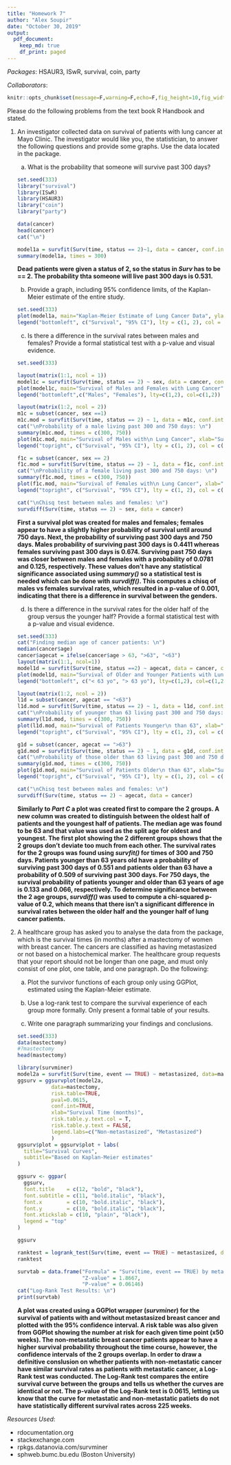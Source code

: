 ```yaml
---
title: "Homework 7"
author: "Alex Soupir"
date: "October 30, 2019"
output:
  pdf_document:
    keep_md: true
    df_print: paged
---
```


*Packages*: HSAUR3, ISwR, survival, coin, party

*Collaborators*: 

```r
knitr::opts_chunk$set(message=F,warning=F,echo=F,fig_height=10,fig_width=7,cache = F)
```

Please do the following problems from the text book R Handbook and stated.

<!--
something will live at least this long, but can't say exactly how long

survival needs a survival indicator (==1)
-->

1. An investigator collected data on survival of patients with lung cancer at Mayo Clinic. The investigator would like you, the statistician, to answer the following questions and provide some graphs. Use the \textbf{cancer} data located in the \textbf{survival} package.

    a. What is the probability that someone will survive past 300 days?
    
    ```r
    set.seed(333)
    library("survival")
    library(ISwR)
    library(HSAUR3)
    library("coin")
    library("party")
    
    data(cancer)
    head(cancer)
    cat("\n")
    
    model1a = survfit(Surv(time, status == 2)~1, data = cancer, conf.int=0.95, conf.type="plain")
    summary(model1a, times = 300)
    ```
    
    **Dead patients were given a status of 2, so the status in *Surv* has to be == 2. The probability thta someone will live past 300 days is 0.531.**
    
    b. Provide a graph, including 95% confidence limits, of the Kaplan-Meier estimate of the entire study.
    
    ```r
    set.seed(333)
    plot(model1a, main="Kaplan-Meier Estimate of Lung Cancer Data", ylab="Survival Probability", xlab="Survival Time (days)")
    legend("bottomleft", c("Survival", "95% CI"), lty = c(1, 2), col = c(1,1))
    ```
    
    c. Is there a difference in the survival rates between males and females? Provide a formal statistical test with a p-value and visual evidence.
    
    ```r
    set.seed(333)
    
    layout(matrix(1:1, ncol = 1))
    model1c = survfit(Surv(time, status == 2) ~ sex, data = cancer, conf.int=0.95, conf.type="plain")
    plot(model1c, main="Survival of Males and Females with Lung Cancer", xlab="Survival Time (days)", ylab="Survival Probability", lty=c(1,2), col=c(1,2))
    legend("bottomleft",c("Males", "Females"), lty=c(1,2), col=c(1,2))
    
    layout(matrix(1:2, ncol = 2))
    m1c = subset(cancer, sex ==1)
    m1c.mod = survfit(Surv(time, status == 2) ~ 1, data = m1c, conf.int=0.95, conf.type="plain")
    cat("\nProbability of a male living past 300 and 750 days: \n")
    summary(m1c.mod, times = c(300, 750))
    plot(m1c.mod, main="Survival of Males with\n Lung Cancer", xlab="Survival Time (days)", ylab="Survival Probability")
    legend("topright", c("Survival", "95% CI"), lty = c(1, 2), col = c(1,1))
    
    f1c = subset(cancer, sex == 2)
    f1c.mod = survfit(Surv(time, status == 2) ~ 1, data = f1c, conf.int=0.95, conf.type="plain")
    cat("\nProbability of a female living past 300 and 750 days: \n")
    summary(f1c.mod, times = c(300, 750))
    plot(f1c.mod, main="Survival of Females with\n Lung Cancer", xlab="Survival Time (days)", ylab="Survival Probability")
    legend("topright", c("Survival", "95% CI"), lty = c(1, 2), col = c(1,1))
    
    cat("\nChisq test between males and females: \n")
    survdiff(Surv(time, status == 2) ~ sex, data = cancer)
    
    
    ```
    
    **First a survival plot was created for males and females; females appear to have a slightly higher probability of survival until around 750 days. Next, the probability of surviving past 300 days and 750 days. Males probability of surviving past 300 days is 0.4411 whereas females surviving past 300 days is 0.674. Surviving past 750 days was closer between males and females with a probability of 0.0781 and 0.125, respectively. These values don't have any statistical significance associated using *summary()* so a statistical test is needed which can be done with *survdiff()*. This computes a chisq of males vs females survival rates, which resulted in a p-value of 0.001, indicating that there is a difference in survival between the genders.**
    
    d. Is there a difference in the survival rates for the older half of the group versus the younger half? Provide a formal statistical test with a p-value and visual evidence.
    
    ```r
    set.seed(333)
    cat("Finding median age of cancer patients: \n")
    median(cancer$age)
    cancer$agecat = ifelse(cancer$age > 63, ">63", "<63")
    layout(matrix(1:1, ncol=1))
    model1d = survfit(Surv(time, status ==2) ~ agecat, data = cancer, conf.int=0.95, conf.type="plain")
    plot(model1d, main="Survival of Older and Younger Patients with Lung Cancer (63yo)", xlab="survival Time (days)", ylab="Survival Probability", lty=c(1,2), col=c(1,2))
    legend("bottomleft", c("< 63 yo", "> 63 yo"), lty=c(1,2), col=c(1,2))
    
    layout(matrix(1:2, ncol = 2))
    l1d = subset(cancer, agecat == "<63")
    l1d.mod = survfit(Surv(time, status == 2) ~ 1, data = l1d, conf.int=0.95, conf.type="plain")
    cat("\nProbability of younger than 63 living past 300 and 750 days: \n")
    summary(l1d.mod, times = c(300, 750))
    plot(l1d.mod, main="Survival of Patients Younger\n than 63", xlab="Survival Time (days)", ylab="Survival Probability")
    legend("topright", c("Survival", "95% CI"), lty = c(1, 2), col = c(1,1))
    
    g1d = subset(cancer, agecat == ">63")
    g1d.mod = survfit(Surv(time, status == 2) ~ 1, data = g1d, conf.int=0.95, conf.type="plain")
    cat("\nProbability of those older than 63 living past 300 and 750 days: \n")
    summary(g1d.mod, times = c(300, 750))
    plot(g1d.mod, main="Survival of Patients Older\n than 63", xlab="Survival Time (days)", ylab="Survival Probability")
    legend("topright", c("Survival", "95% CI"), lty = c(1, 2), col = c(1,1))
    
    cat("\nChisq test between males and females: \n")
    survdiff(Surv(time, status == 2) ~ agecat, data = cancer)
    ```
    
    **Similarly to *Part C* a plot was created first to compare the 2 groups. A new column was created to distinguish between the oldest half of patients and the youngest half of patients. The median age was found to be 63 and that value was used as the split age for oldest and youngest. The first plot showing the 2 different groups shows that the 2 groups don't deviate too much from each other. The survival rates for the 2 groups was found using *survfit()* for times of 300 and 750 days. Patients younger than 63 years old have a probability of surviving past 300 days of 0.551 and patients older than 63 have a probability of 0.509 of surviving past 300 days. For 750 days, the survival probability of patients younger and older than 63 years of age is 0.133 and 0.066, respectively. To determine significance between the 2 age groups, *survdiff()* was used to compute a chi-squared p-value of 0.2, which means that there isn't a significant difference in survival rates between the older half and the younger half of lung cancer patients.**

2. A healthcare group has asked you to analyse the \textbf{mastectomy} data from the \textbf{HSAUR3} package, which is the survival times (in months) after a mastectomy of women with breast cancer. The cancers are classified as having metastasized or not based on a histochemical marker. The healthcare group requests that your report should not be longer than one page, and must only consist of one plot, one table, and one paragraph. Do the following:

    a. Plot the survivor functions of each group only using GGPlot, estimated using the Kaplan-Meier estimate.

    b. Use a log-rank test to compare the survival experience of each group more formally. Only present a formal table of your results. 

    c. Write one paragraph summarizing your findings and conclusions. 
    
    ```r
    set.seed(333)
    data(mastectomy)
    #?mastectomy
    head(mastectomy)
    
    library(survminer)
    model2a = survfit(Surv(time, event == TRUE) ~ metastasized, data=mastectomy)
    ggsurv = ggsurvplot(model2a,
               data=mastectomy,
               risk.table=TRUE,
               pval=0.0615,
               conf.int=TRUE,
               xlab="Survival Time (months)",
               risk.table.y.text.col = T,
               risk.table.y.text = FALSE,
               legend.labs=c("Non-metastasized", "Metastasized")
               )
    ggsurv$plot = ggsurv$plot + labs(
      title="Survival Curves",
      subtitle="Based on Kaplan-Meier estimates"
    )
    
    ggsurv <- ggpar(
      ggsurv,
      font.title    = c(12, "bold", "black"),         
      font.subtitle = c(11, "bold.italic", "black"),     
      font.x        = c(10, "bold.italic", "black"),          
      font.y        = c(10, "bold.italic", "black"),      
      font.xtickslab = c(10, "plain", "black"),
      legend = "top"
    )
    
    ggsurv
    ```
    
    ```r
    ranktest = logrank_test(Surv(time, event == TRUE) ~ metastasized, data = mastectomy, distribution = "exact")
    ranktest
    ```
    
    ```r
    survtab = data.frame("Formula" = "Surv(time, event == TRUE) by metastasized",
                         "Z-value" = 1.8667,
                         "P-value" = 0.06146)
    cat("Log-Rank Test Results: \n")
    print(survtab)
    ```
    
    **A plot was created using a GGPlot wrapper (*survminer*) for the survival of patients with and without metastasized breast cancer and plotted with the 95% confidence interval. A risk table was also given from GGPlot showing the number at risk for each given time point (x50 weeks). The non-metastatic breast cancer patients appear to have a higher survival probability throughout the time course, however, the confidence intervals of the 2 groups overlap. In order to draw a definitive conslusion on whether patients with non-metastatic cancer have similar survival rates as patients with metastatic cancer, a Log-Rank test was conducted. The Log-Rank test compares the entire survival curve between the groups and tells us whether the curves are identical or not. The p-value of the Log-Rank test is 0.0615, letting us know that the curve for metastatic and non-metastatic patiets do not have statistically different survival rates across 225 weeks.**

*Resources Used*:

+ rdocumentation.org
+ stackexchange.com
+ rpkgs.datanovia.com/survminer
+ sphweb.bumc.bu.edu (Boston University)
